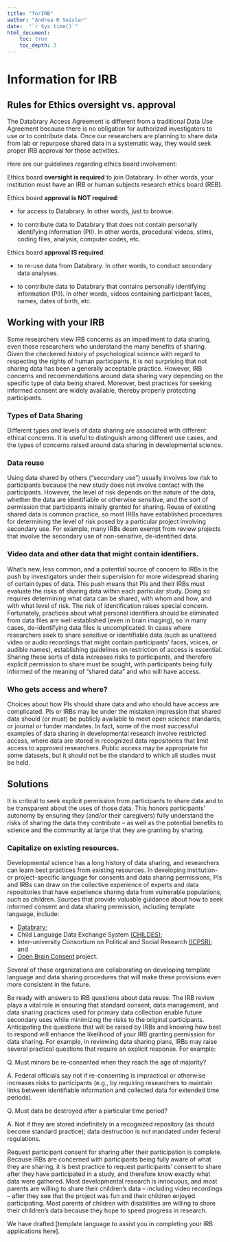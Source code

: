 ```yaml
---
title: "forIRB"
author: "Andrea R Seisler"
date:  "`r Sys.time()`"
html_document:
    toc: true
    toc_depth: 3
---
```


# Information for IRB 

## Rules for Ethics oversight vs. approval 
  
The Databrary Access Agreement is different from a traditional Data Use Agreement because there is no obligation for authorized investigators to use or to contribute data. Once our researchers are planning to share data from lab or repurpose shared data in a systematic way, they would seek proper IRB approval for those activities. 

 

Here are our guidelines regarding ethics board involvement:

Ethics board **oversight is required** to join Databrary. In other words, your institution must have an IRB or human subjects research ethics board (REB).

Ethics board **approval is NOT required**:

- for access to Databrary. In other words, just to browse.

- to contribute data to Databrary that does not contain personally identifying information (PII). In other words, procedural videos, stims, coding files, analysis, computer codes, etc.

Ethics board **approval IS required**:

- to re-use data from Databrary. In other words, to conduct secondary data analyses.

- to contribute data to Databrary that contains personally identifying information (PII). In other words, videos containing participant faces, names, dates of birth, etc.
  
## Working with your IRB

Some researchers view IRB concerns as an impediment to data sharing, even those researchers who understand the many benefits of sharing. Given the checkered history of psychological science with regard to respecting the rights of human participants, it is not surprising that not sharing data has been a generally acceptable practice. However, IRB concerns and recommendations around data sharing vary depending on the specific type of data being shared. Moreover, best practices for seeking informed consent are widely available, thereby properly protecting participants.

### Types of Data Sharing
Different types and levels of data sharing are associated with different ethical concerns. It is useful to distinguish among different use cases, and the types of concerns raised around data sharing in developmental science.

### Data reuse
Using data shared by others ("secondary use") usually involves low risk to participants because the new study does not involve contact with the participants. However, the level of risk depends on the nature of the data, whether the data are identifiable or otherwise sensitive, and the sort of permission that participants initially granted for sharing. Reuse of existing shared data is common practice, so most IRBs have established procedures for determining the level of risk posed by a particular project involving secondary use. For example, many IRBs deem exempt from review projects that involve the secondary use of non-sensitive, de-identified data.

### Video data and other data that might contain identifiers.
What's new, less common, and a potential source of concern to IRBs is the push by investigators under their supervision for more widespread sharing of certain types of data. This push means that PIs and their IRBs must evaluate the risks of sharing data within each particular study. Doing so requires determining what data can be shared, with whom and how, and with what level of risk. The risk of identification raises special concern. Fortunately, practices about what personal identifiers should be eliminated from data files are well established (even in brain imaging), so in many cases, de-identifying data files is uncomplicated. In cases where researchers seek to share sensitive or identifiable data (such as unaltered video or audio recordings that might contain participants' faces, voices, or audible names), establishing guidelines on restriction of access is essential. Sharing these sorts of data increases risks to participants, and therefore explicit permission to share must be sought, with participants being fully informed of the meaning of "shared data" and who will have access.

### Who gets access and where?
Choices about how PIs should share data and who should have access are complicated. PIs or IRBs may be under the mistaken impression that shared data should (or must) be publicly available to meet open science standards, or journal or funder mandates. In fact, some of the most successful examples of data sharing in developmental research involve restricted access, where data are stored in recognized data repositories that limit access to approved researchers. Public access may be appropriate for some datasets, but it should not be the standard to which all studies must be held.

## Solutions
It is critical to seek explicit permission from participants to share data and to be transparent about the uses of those data. This honors participants' autonomy by ensuring they (and/or their caregivers) fully understand the risks of sharing the data they contribute – as well as the potential benefits to science and the community at large that they are granting by sharing.

### Capitalize on existing resources.
Developmental science has a long history of data sharing, and researchers can learn best practices from existing resources. In developing institution- or project-specific language for consents and data sharing permissions, PIs and IRBs can draw on the collective experience of experts and data repositories that have experience sharing data from vulnerable populations, such as children. Sources that provide valuable guidance about how to seek informed consent and data sharing permission, including template language, include:

  - [Databrary](https://www.databrary.org/resources/policies.html);
  - Child Language Data Exchange System [(CHILDES)](https://talkbank.org/share/irb/);
  - Inter-university Consortium on Political and Social Research [(ICPSR)](https://www.icpsr.umich.edu/icpsrweb/content/datamanagement/confidentiality/conf-language.html); and
  - [Open Brain Consent](https://open-brain-consent.readthedocs.io/en/latest/) project.
  
Several of these organizations are collaborating on developing template language and data sharing procedures that will make these provisions even more consistent in the future.

Be ready with answers to IRB questions about data reuse.
The IRB review plays a vital role in ensuring that standard consent, data management, and data sharing practices used for primary data collection enable future secondary uses while minimizing the risks to the original participants. Anticipating the questions that will be raised by IRBs and knowing how best to respond will enhance the likelihood of your IRB granting permission for data sharing. For example, in reviewing data sharing plans, IRBs may raise several practical questions that require an explicit response. For example:

Q. Must minors be re-consented when they reach the age of majority?

A. Federal officials say not if re-consenting is impractical or otherwise increases risks to participants (e.g., by requiring researchers to maintain links between identifiable information and collected data for extended time periods).

Q. Must data be destroyed after a particular time period?

A. Not if they are stored indefinitely in a recognized repository (as should become standard practice); data destruction is not mandated under federal regulations.

Request participant consent for sharing after their participation is complete.
Because IRBs are concerned with participants being fully aware of what they are sharing, it is best practice to request participants' consent to share after they have participated in a study, and therefore know exactly what data were gathered. Most developmental research is innocuous, and most parents are willing to share their children's data – including video recordings – after they see that the project was fun and their children enjoyed participating. Most parents of children with disabilities are willing to share their children's data because they hope to speed progress in research.

We have drafted [template language to assist you in completing your IRB applications here].

